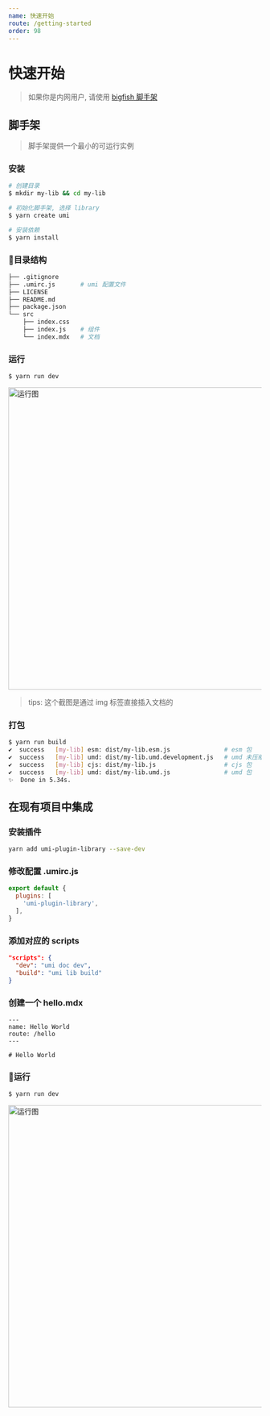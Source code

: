 ```yaml
---
name: 快速开始
route: /getting-started
order: 98
---
```

# 快速开始
> 如果你是内网用户, 请使用 [bigfish 脚手架](https://bigfish.alipay.com/) 

## 脚手架
> 脚手架提供一个最小的可运行实例

### 安装
```bash
# 创建目录
$ mkdir my-lib && cd my-lib

# 初始化脚手架, 选择 library
$ yarn create umi

# 安装依赖
$ yarn install
```

### 目录结构
```bash
├── .gitignore
├── .umirc.js       # umi 配置文件
├── LICENSE
├── README.md
├── package.json
└── src
    ├── index.css
    ├── index.js    # 组件
    └── index.mdx   # 文档
```

### 运行
```bash
$ yarn run dev
```


<img src={run} width="600" alt="运行图" />

> tips: 这个截图是通过 img 标签直接插入文档的

### 打包
```bash
$ yarn run build
✔  success   [my-lib] esm: dist/my-lib.esm.js               # esm 包
✔  success   [my-lib] umd: dist/my-lib.umd.development.js   # umd 未压缩包
✔  success   [my-lib] cjs: dist/my-lib.js                   # cjs 包
✔  success   [my-lib] umd: dist/my-lib.umd.js               # umd 包
✨  Done in 5.34s.
```


## 在现有项目中集成

### 安装插件

```bash
yarn add umi-plugin-library --save-dev
```

### 修改配置 .umirc.js
```js
export default {
  plugins: [
    'umi-plugin-library',
  ],
}
```

### 添加对应的 scripts
```json
"scripts": {
  "dev": "umi doc dev",
  "build": "umi lib build"
}
```

### 创建一个 hello.mdx
```mdx
---
name: Hello World
route: /hello
---

# Hello World
```

### 运行
```bash
$ yarn run dev
```


<img src={runHello} width="600" alt="运行图" />

